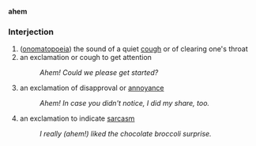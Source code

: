 '''ahem'''
===Interjection===

# ([[onomatopoeia]]) the sound of a quiet [[cough]] or of clearing one's throat
# an exclamation or cough to get attention 
#:''Ahem!  Could we please get started?''
# an exclamation of disapproval or [[annoy]]ance
#:''Ahem!  In case you didn't notice, I did my share, too.''
# an exclamation to indicate [[sarcasm]]
#:''I really (ahem!) liked the chocolate broccoli surprise.''